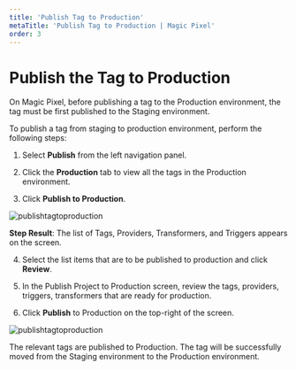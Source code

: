 ---
title: 'Publish Tag to Production'
metaTitle: 'Publish Tag to Production | Magic Pixel'
order: 3
--- 

# Publish the Tag to Production

On Magic Pixel, before publishing a tag to the Production environment, the tag must be first published to the Staging environment.

To publish a tag from staging to production environment, perform the following steps:

1. Select **Publish** from the left navigation panel.

2. Click the **Production** tab to view all the tags in the Production environment. 

3. Click **Publish to Production**. 

![publishtagtoproduction](/images/publishimages/production.png)

**Step Result**: The list of Tags, Providers, Transformers, and Triggers appears on the screen.

4. Select the list items that are to be published to production and click **Review**.

5. In the Publish Project to Production screen, review the tags, providers, triggers, transformers that are ready for production.

6. Click **Publish** to Production on the top-right of the screen.

![publishtagtoproduction](/images/publishimages/publishtoproduction.png)

The relevant tags are published to Production. The tag will be successfully moved from the Staging environment to the Production environment.

